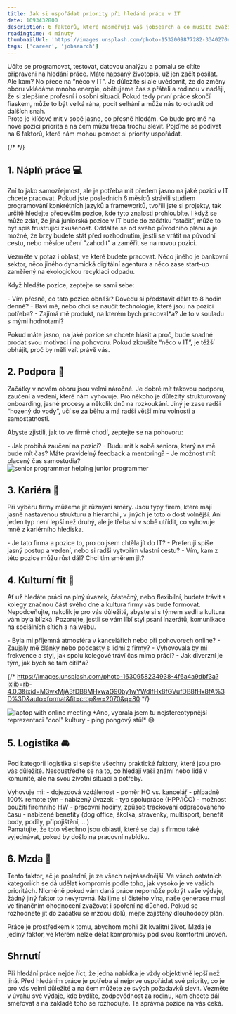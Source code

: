 ```yaml
---
title: Jak si uspořádat priority při hledání práce v IT
date: 1693432800
description: 6 faktorů, které nasměřují váš jobsearch a co musíte zvážit, než přijmete pracovní nabídku. 
readingtime: 4 minuty
thumbnailUrl: 'https://images.unsplash.com/photo-1532009877282-3340270e0529?ixlib=rb-4.0.3&ixid=M3wxMjA3fDB8MHxwaG90by1wYWdlfHx8fGVufDB8fHx8fA%3D%3D&auto=format&fit=crop&w=1000&q=80'
tags: ['career', 'jobsearch']
---
```

<div className="mdx-space--md"></div>
Učíte se programovat, testovat, datovou analýzu a pomalu se cítíte připraveni na hledání práce. Máte napsaný životopis, už jen začít posílat. Ale kam? No přece na “něco v IT”. 
Je důležité si ale uvědomit, že do změny oboru vkládáme mnoho energie, obětujeme čas s přáteli a rodinou v naději, že si zlepšíme profesní i osobní situaci. Pokud tedy první práce skončí fiaskem, může to být velká rána, pocit selhání a může nás to odradit od dalších snah. 
<div className="mdx-space--md"></div>
Proto je klíčové mít v sobě jasno, co přesně hledám. Co bude pro mě na nové pozici priorita a na čem můžu třeba trochu slevit. Pojďme se podívat na 6 faktorů, které nám mohou pomoct si priority uspořádat.

{/* <MdxLink url=""></MdxLink> */}

## 1. Náplň práce 💻

Zní to jako samozřejmost, ale je potřeba mít předem jasno na jaké pozici v IT chcete pracovat. Pokud jste posledních 6 měsíců strávili studiem programování konkrétních jazyků a frameworků, tvořili jste si projekty, tak určitě hledejte především pozice, kde tyto znalosti prohloubíte. I když se může zdát, že jiná juniorská pozice v IT bude do začátku “stačit”, může to být spíš frustrující zkušenost. Oddálíte se od svého původního plánu a je možné, že brzy budete stát před rozhodnutím, jestli se vrátit na původní cestu, nebo měsíce učení "zahodit" a zaměřit se na novou pozici. 
<div className="mdx-space--md"></div>
Vezměte v potaz i oblast, ve které budete pracovat. Něco jiného je bankovní sektor, něco jiného dynamická digitální agentura a něco zase start-up zaměřený na ekologickou recyklaci odpadu. 

Když hledáte pozice, zeptejte se sami sebe:
<div className="mdx-space--md"></div>
- Vím přesně, co tato pozice obnáší? Dovedu si představit dělat to 8 hodin denně?
- Baví mě, nebo chci se naučit technologie, které jsou na pozici potřeba?
- Zajímá mě produkt, na kterém bych pracoval*a? Je to v souladu s mými hodnotami?

<Quote>Pokud máte jasno, na jaké pozice se chcete hlásit a proč, bude snadné prodat svou motivaci i na pohovoru. Pokud zkoušíte “něco v IT”, je těžší obhájit, proč by měli vzít právě vás. </Quote>

## 2. Podpora 🤲

Začátky v novém oboru jsou velmi náročné. Je dobré mít takovou podporu, zaučení a vedení, které nám vyhovuje. Pro někoho je důležitý strukturovaný onboarding, jasné procesy a několik dnů na rozkoukání. Jiný je zase radši “hozený do vody”, učí se za běhu a má radši větší míru volnosti a samostatnosti. 

Abyste zjistili, jak to ve firmě chodí, zeptejte se na pohovoru: 
<div className="mdx-space--md"></div>
- Jak probíhá zaučení na pozici?
- Budu mít k sobě seniora, který na mě bude mít čas? Máte pravidelný feedback a mentoring?
- Je možnost mít placený čas samostudia?

<div className="mdx-space--md"></div>
<img src="https://images.unsplash.com/photo-1531482615713-2afd69097998?ixlib=rb-4.0.3&ixid=M3wxMjA3fDB8MHxwaG90by1wYWdlfHx8fGVufDB8fHx8fA%3D%3D&auto=format&fit=crop&w=1000&q=80 " alt="senior programmer helping junior programmer"/>

## 3. Kariéra 💼

Při výběru firmy můžeme jít různými směry. Jsou typy firem, které mají jasně nastavenou strukturu a hierarchii, v jiných je toto o dost volnější. Ani jeden typ není lepší než druhý, ale je třeba si v sobě utřídit, co vyhovuje mně z kariérního hlediska. 
<div className="mdx-space--md"></div>
- Je tato firma a pozice to, pro co jsem chtěla jít do IT?
- Preferuji spíše jasný postup a vedení, nebo si radši vytvořím vlastní cestu?
- Vím, kam z této pozice můžu růst dál? Chci tím směrem jít?

## 4. Kulturní fit 👯

Ať už hledáte práci na plný úvazek, částečný, nebo flexibilní, budete trávit s kolegy značnou část svého dne a kultura firmy vás bude formovat. Nepodceňujte, nakolik je pro vás důležité, abyste si s týmem sedli a kultura vám byla blízká. Pozorujte, jestli se vám líbí styl psaní inzerátů, komunikace na sociálních sítích a na webu. 
<div className="mdx-space--md"></div>
- Byla mi příjemná atmosféra v kancelářích nebo při pohovorech online?
- Zaujaly mě články nebo podcasty s lidmi z firmy?
- Vyhovovala by mi frekvence a styl, jak spolu kolegové tráví čas mimo práci?
- Jak diverzní je tým, jak bych se tam cítil*a?

{/* https://images.unsplash.com/photo-1630958234938-4f6a4a9dbf3a?ixlib=rb-4.0.3&ixid=M3wxMjA3fDB8MHxwaG90by1wYWdlfHx8fGVufDB8fHx8fA%3D%3D&auto=format&fit=crop&w=2070&q=80 */}

<div className="mdx-space--md"></div>
<img src="https://images.unsplash.com/photo-1559136560-16ad036d85d3?ixlib=rb-4.0.3&ixid=M3wxMjA3fDB8MHxwaG90by1wYWdlfHx8fGVufDB8fHx8fA%3D%3D&auto=format&fit=crop&w=1000&q=80" alt="laptop with online meeting"/>
*Ano, vybrala jsem tu nejstereotypnější reprezentaci "cool" kultury - ping pongový stůl* 😅


## 5. Logistika 🚘

Pod kategorii logistika si sepište všechny praktické faktory, které jsou pro vás důležité. Nesoustřeďte se na to, co hledají vaši známí nebo lidé v komunitě, ale na svou životní situaci a potřeby. 

<div className="mdx-space--md"></div>
Vyhovuje mi: 
- dojezdová vzdálenost
- poměr HO vs. kancelář
- případně 100% remote tým
- nabízený úvazek
- typ spolupráce (HPP/IČO)
- možnost použití firemního HW
- pracovní hodiny, způsob trackování odpracovaného času
- nabízené benefity (dog office, školka, stravenky, multisport, benefit body, podíly, připojištění, …)
<div className="mdx-space--md"></div>
Pamatujte, že toto všechno jsou oblasti, které se dají s firmou také vyjednávat, pokud by došlo na pracovní nabídku. 

## 6. Mzda 💸

Tento faktor, ač je poslední, je ze všech nejzásadnější. Ve všech ostatních kategoriích se dá udělat kompromis podle toho, jak vysoko je ve vašich prioritách. Nicméně pokud vám daná práce nepomůže pokrýt vaše výdaje, žádný jiný faktor to nevyrovná. Nalijme si čistého vína, naše generace musí ve finančním ohodnocení zvažovat i spoření na důchod. Pokud se rozhodnete jít do začátku se mzdou dolů, mějte zajištěný dlouhodobý plán. 

<Quote>Práce je prostředkem k tomu, abychom mohli žít kvalitní život. Mzda je jediný faktor, ve kterém nelze dělat kompromisy pod svou komfortní úroveň. </Quote>

## Shrnutí

Při hledání práce nejde říct, že jedna nabídka je vždy objektivně lepší než jiná. Před hledáním práce je potřeba si nejprve uspořádat své priority, co je pro vás velmi důležité a na čem můžete ze svých požadavků slevit. Vezměte v úvahu své výdaje, kde bydlíte, zodpovědnost za rodinu, kam chcete dál směřovat a na základě toho se rozhodujte. Ta správná pozice na vás čeká.

